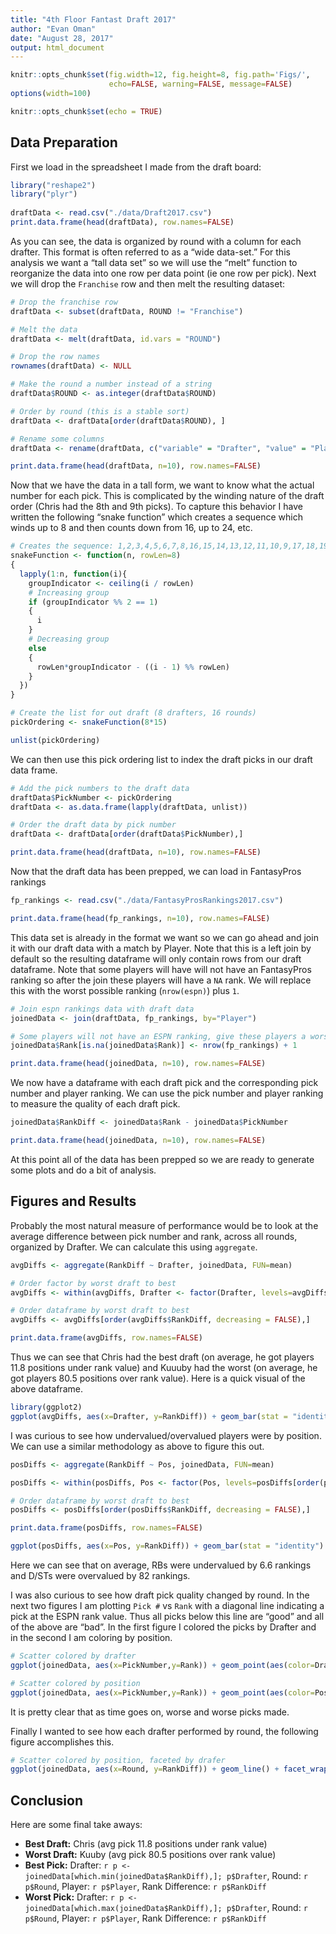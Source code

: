 ```yaml
---
title: "4th Floor Fantast Draft 2017"
author: "Evan Oman"
date: "August 28, 2017"
output: html_document
---
```


```r
knitr::opts_chunk$set(fig.width=12, fig.height=8, fig.path='Figs/',
                      echo=FALSE, warning=FALSE, message=FALSE)
options(width=100)
```

```r
knitr::opts_chunk$set(echo = TRUE)
```

## Data Preparation

First we load in the spreadsheet I made from the draft board:

```r
library("reshape2")
library("plyr")
    
draftData <- read.csv("./data/Draft2017.csv")
print.data.frame(head(draftData), row.names=FALSE)
```

As you can see, the data is organized by round with a column for each drafter. This format is often referred to as a "wide data-set." For this analysis we want a "tall data set" so we will use the "melt" function to reorganize the data into one row per data point (ie one row per pick). Next we will drop the `Franchise` row and then melt the resulting dataset:

```r
# Drop the franchise row
draftData <- subset(draftData, ROUND != "Franchise")

# Melt the data
draftData <- melt(draftData, id.vars = "ROUND")

# Drop the row names
rownames(draftData) <- NULL

# Make the round a number instead of a string
draftData$ROUND <- as.integer(draftData$ROUND)

# Order by round (this is a stable sort)
draftData <- draftData[order(draftData$ROUND), ]

# Rename some columns
draftData <- rename(draftData, c("variable" = "Drafter", "value" = "Player", "ROUND" = "Round"))

print.data.frame(head(draftData, n=10), row.names=FALSE)
```
Now that we have the data in a tall form, we want to know what the actual number for each pick. This is complicated by the winding nature of the draft order (Chris had the 8th and 9th picks). To capture this behavior I have written the following "snake function" which creates a sequence which winds up to 8 and then counts down from 16, up to 24, etc.
```r
# Creates the sequence: 1,2,3,4,5,6,7,8,16,15,14,13,12,11,10,9,17,18,19,20....
snakeFunction <- function(n, rowLen=8)
{
  lapply(1:n, function(i){
    groupIndicator <- ceiling(i / rowLen)
    # Increasing group
    if (groupIndicator %% 2 == 1)
    {
      i
    }
    # Decreasing group
    else
    {
      rowLen*groupIndicator - ((i - 1) %% rowLen)
    }
  })
}

# Create the list for out draft (8 drafters, 16 rounds)
pickOrdering <- snakeFunction(8*15)

unlist(pickOrdering)
```

We can then use this pick ordering list to index the draft picks in our draft data frame.

```r
# Add the pick numbers to the draft data
draftData$PickNumber <- pickOrdering
draftData <- as.data.frame(lapply(draftData, unlist))

# Order the draft data by pick number
draftData <- draftData[order(draftData$PickNumber),]

print.data.frame(head(draftData, n=10), row.names=FALSE)
```

Now that the draft data has been prepped, we can load in FantasyPros rankings

```r
fp_rankings <- read.csv("./data/FantasyProsRankings2017.csv")

print.data.frame(head(fp_rankings, n=10), row.names=FALSE)
```

This data set is already in the format we want so we can go ahead and join it with our draft data with a match by Player. Note that this is a left join by default so the resulting dataframe will only contain rows from our draft dataframe. Note that some players will have will not have an FantasyPros ranking so after the join these players will have a `NA` rank. We will replace this with the worst possible ranking (`nrow(espn)`) plus `1`.

```r
# Join espn rankings data with draft data 
joinedData <- join(draftData, fp_rankings, by="Player")

# Some players will not have an ESPN ranking, give these players a worst ranking + 1
joinedData$Rank[is.na(joinedData$Rank)] <- nrow(fp_rankings) + 1

print.data.frame(head(joinedData, n=10), row.names=FALSE)
```

We now have a dataframe with each draft pick and the corresponding pick number and player ranking. We can use the pick number and player ranking to measure the quality of each draft pick.

```r
joinedData$RankDiff <- joinedData$Rank - joinedData$PickNumber

print.data.frame(head(joinedData, n=10), row.names=FALSE)
```

At this point all of the data has been prepped so we are ready to generate some plots and do a bit of analysis.

## Figures and Results

Probably the most natural measure of performance would be to look at the average difference between pick number and rank, across all rounds, organized by Drafter. We can calculate this using `aggregate`.

```r
avgDiffs <- aggregate(RankDiff ~ Drafter, joinedData, FUN=mean)

# Order factor by worst draft to best
avgDiffs <- within(avgDiffs, Drafter <- factor(Drafter, levels=avgDiffs[order(avgDiffs$RankDiff), "Drafter"]))

# Order dataframe by worst draft to best
avgDiffs <- avgDiffs[order(avgDiffs$RankDiff, decreasing = FALSE),]

print.data.frame(avgDiffs, row.names=FALSE)
```

Thus we can see that Chris had the best draft (on average, he got players 11.8 positions under rank value) and Kuuuby had the worst (on average, he got players 80.5 positions over rank value). Here is a quick visual of the above dataframe.

```r
library(ggplot2)
ggplot(avgDiffs, aes(x=Drafter, y=RankDiff)) + geom_bar(stat = "identity") + ylab("Difference Between Pick # and Ranking")
```

I was curious to see how undervalued/overvalued players were by position. We can use a similar methodology as above to figure this out.

```r
posDiffs <- aggregate(RankDiff ~ Pos, joinedData, FUN=mean)

posDiffs <- within(posDiffs, Pos <- factor(Pos, levels=posDiffs[order(posDiffs$RankDiff), "Pos"]))

# Order dataframe by worst draft to best
posDiffs <- posDiffs[order(posDiffs$RankDiff, decreasing = FALSE),]

print.data.frame(posDiffs, row.names=FALSE)

ggplot(posDiffs, aes(x=Pos, y=RankDiff)) + geom_bar(stat = "identity") + ylab("Difference Between Pick # and Ranking")
```

Here we can see that on average, RBs were undervalued by 6.6 rankings and D/STs were overvalued by 82 rankings.

I was also curious to see how draft pick quality changed by round. In the next two figures I am plotting `Pick #` vs `Rank` with a diagonal line indicating a pick at the ESPN rank value. Thus all picks below this line are "good" and all of the above are "bad". In the first figure I colored the picks by Drafter and in the second I am coloring by position.

```r
# Scatter colored by drafter 
ggplot(joinedData, aes(x=PickNumber,y=Rank)) + geom_point(aes(color=Drafter)) + geom_abline() + xlab("Pick #")
```

```r
# Scatter colored by position 
ggplot(joinedData, aes(x=PickNumber,y=Rank)) + geom_point(aes(color=Pos)) + geom_abline() + xlab("Pick #")
```

It is pretty clear that as time goes on, worse and worse picks made.

Finally I wanted to see how each drafter performed by round, the following figure accomplishes this.

```r
# Scatter colored by position, faceted by drafer
ggplot(joinedData, aes(x=Round, y=RankDiff)) + geom_line() + facet_wrap(~Drafter, ncol=2) + geom_hline(yintercept = 0, linetype=2) + geom_point(aes(color=Pos)) + ylab("Difference Between Pick # and Ranking")
```

## Conclusion
Here are some final take aways:

- **Best Draft:** Chris (avg pick 11.8 positions under rank value)
- **Worst Draft:** Kuuby (avg pick 80.5 positions over rank value)
- **Best Pick:** Drafter: `r p <- joinedData[which.min(joinedData$RankDiff),]; p$Drafter`, Round: `r p$Round`, Player: `r p$Player`,  Rank Difference: `r p$RankDiff`
- **Worst Pick:** Drafter: `r p <- joinedData[which.max(joinedData$RankDiff),]; p$Drafter`, Round: `r p$Round`, Player: `r p$Player`,  Rank Difference: `r p$RankDiff`